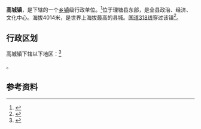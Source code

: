 {{中国乡级行政区|51/33/34/100/000
|景观照片文件名 =LitangMonastery.jpg
|总人口 =47,500
|邮政编码 = 627550
}}
'''高城镇'''，是{{PRC admin/fullname|51/33/34/100/000|3}}下辖的一个[[乡镇|乡镇]]级行政单位。<ref>{{PRC admin/ref sgc|{{PRC admin/parent|51/33/34/100/000}}}}</ref>位于理塘县东部，是全县政治、经济、文化中心。海拔4014米，是世界上海拔最高的县城。[[国道318线|国道318线]]穿过该镇<ref>{{cite web | language = zh-cn | publisher = 中国西藏新闻网 | title = 川藏线自助游全攻略之——川藏南线（上） | url = http://www.chinatibetnews.com/lvyou/2010-12/10/content_602369_5.htm | date = 2010-12-10 | accessdate = 2011-09-19 | deadurl = yes | archiveurl = https://web.archive.org/web/20110123144023/http://www.chinatibetnews.com/lvyou/2010-12/10/content_602369_5.htm | archivedate = 2011-01-23 }}</ref>。

== 行政区划 ==
高城镇下辖以下地区：<ref>{{PRC admin/ref sgc|51/33/34/100/000}}</ref>

{{PRC admin/children|51/33/34/100/000}}。

==参考资料==
{{reflist}}

{{PRC admin/navcat|51/33/34/100/000}}
